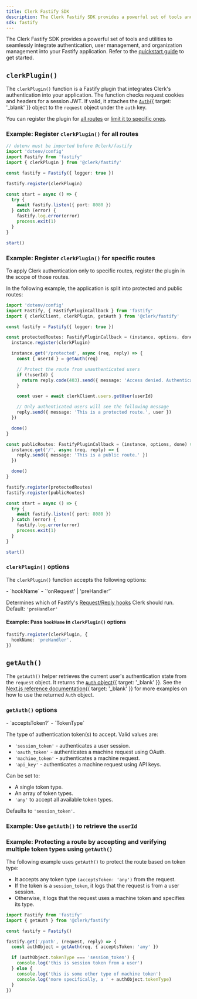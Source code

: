 ```yaml
---
title: Clerk Fastify SDK
description: The Clerk Fastify SDK provides a powerful set of tools and utilities to seamlessly integrate authentication, user management, and organization management into your Fastify application.
sdk: fastify
---
```


The Clerk Fastify SDK provides a powerful set of tools and utilities to seamlessly integrate authentication, user management, and organization management into your Fastify application. Refer to the [quickstart guide](/docs/quickstarts/fastify) to get started.

## `clerkPlugin()`

The `clerkPlugin()` function is a Fastify plugin that integrates Clerk's authentication into your application. The function checks request cookies and headers for a session JWT. If valid, it attaches the [`Auth`](/docs/references/backend/types/auth-object){{ target: '_blank' }} object to the `request` object under the `auth` key.

You can register the plugin for [all routes](#example-register-clerk-plugin-for-all-routes) or [limit it to specific ones](#example-register-clerk-plugin-for-specific-routes).

### Example: Register `clerkPlugin()` for all routes

```ts
// dotenv must be imported before @clerk/fastify
import 'dotenv/config'
import Fastify from 'fastify'
import { clerkPlugin } from '@clerk/fastify'

const fastify = Fastify({ logger: true })

fastify.register(clerkPlugin)

const start = async () => {
  try {
    await fastify.listen({ port: 8080 })
  } catch (error) {
    fastify.log.error(error)
    process.exit(1)
  }
}

start()
```

### Example: Register `clerkPlugin()` for specific routes

To apply Clerk authentication only to specific routes, register the plugin in the scope of those routes.

In the following example, the application is split into protected and public routes:

```ts {{ filename: 'index.ts', collapsible: true }}
import 'dotenv/config'
import Fastify, { FastifyPluginCallback } from 'fastify'
import { clerkClient, clerkPlugin, getAuth } from '@clerk/fastify'

const fastify = Fastify({ logger: true })

const protectedRoutes: FastifyPluginCallback = (instance, options, done) => {
  instance.register(clerkPlugin)

  instance.get('/protected', async (req, reply) => {
    const { userId } = getAuth(req)

    // Protect the route from unauthenticated users
    if (!userId) {
      return reply.code(403).send({ message: 'Access denied. Authentication required.' })
    }

    const user = await clerkClient.users.getUser(userId)

    // Only authenticated users will see the following message
    reply.send({ message: 'This is a protected route.', user })
  })

  done()
}

const publicRoutes: FastifyPluginCallback = (instance, options, done) => {
  instance.get('/', async (req, reply) => {
    reply.send({ message: 'This is a public route.' })
  })

  done()
}

fastify.register(protectedRoutes)
fastify.register(publicRoutes)

const start = async () => {
  try {
    await fastify.listen({ port: 8080 })
  } catch (error) {
    fastify.log.error(error)
    process.exit(1)
  }
}

start()
```

### `clerkPlugin()` options

The `clerkPlugin()` function accepts the following options:

<Include src="_partials/clerk-options" />

<Properties>
  - `hookName`
  - `'onRequest' | 'preHandler'`

  Determines which of Fastify's [Request/Reply hooks](https://fastify.dev/docs/latest/Reference/Hooks/#requestreply-hooks) Clerk should run. Default: `'preHandler'`
</Properties>

#### Example: Pass `hookName` in `clerkPlugin()` options

```ts
fastify.register(clerkPlugin, {
  hookName: 'preHandler',
})
```

## `getAuth()`

The `getAuth()` helper retrieves the current user's authentication state from the `request` object. It returns the [`Auth` object](/docs/references/backend/types/auth-object){{ target: '_blank' }}. See the [Next.js reference documentation](/docs/references/nextjs/get-auth){{ target: '_blank' }} for more examples on how to use the returned `Auth` object.

### `getAuth()` options

<Properties>
  - `acceptsToken?`
  - `TokenType`

  The type of authentication token(s) to accept. Valid values are:

  - `'session_token'` - authenticates a user session.
  - `'oauth_token'` - authenticates a machine request using OAuth.
  - `'machine_token'` - authenticates a machine request.
  - `'api_key'` - authenticates a machine request using API keys.

  Can be set to:

  - A single token type.
  - An array of token types.
  - `'any'` to accept all available token types.

  Defaults to `'session_token'`.
</Properties>

### Example: Use `getAuth()` to retrieve the `userId`

<Include src="_partials/fastify/get-auth" />

### Example: Protecting a route by accepting and verifying multiple token types using `getAuth()`

The following example uses `getAuth()` to protect the route based on token type:

- It accepts any token type `(acceptsToken: 'any')` from the request.
- If the token is a `session_token`, it logs that the request is from a user session.
- Otherwise, it logs that the request uses a machine token and specifies its type.

```ts
import Fastify from 'fastify'
import { getAuth } from '@clerk/fastify'

const fastify = Fastify()

fastify.get('/path', (request, reply) => {
  const authObject = getAuth(req, { acceptsToken: 'any' })

  if (authObject.tokenType === 'session_token') {
    console.log('this is session token from a user')
  } else {
    console.log('this is some other type of machine token')
    console.log('more specifically, a ' + authObject.tokenType)
  }
})
```
